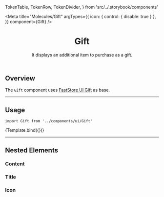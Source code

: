 
  TokenTable,
  TokenRow,
  TokenDivider,
} from 'src/../.storybook/components'

<Meta
  title="Molecules/Gift"
  argTypes={{
    icon: { control: { disable: true } },
  }}
  component={Gift}
/>


<header>

# Gift

It displays an additional item to purchase as a gift.

</header>

## Overview

The `Gift` component uses [FastStore UI Gift](https://www.faststore.dev/reference/ui/molecules) as base.

---

## Usage

`import Gift from '../components/ui/Gift'`

<Canvas>
  <Story name="Default">{Template.bind({})}</Story>
</Canvas>

<ArgsTable story="Default" />

<TokenTable>
  <TokenRow token="--fs-gift-height" value="var(--fs-spacing-12)" />
  <TokenRow token="--fs-gift-gap" value="var(--fs-spacing-2)" />
  <TokenDivider />
  <TokenRow token="--fs-gift-border-width" value="var(--fs-border-width)" />
  <TokenRow
    token="--fs-gift-border-color"
    value="var(--fs-border-color-light-active)"
    isColor
  />
  <TokenRow token="--fs-gift-border-radius" value="var(--fs-border-radius)" />
</TokenTable>

---

## Nested Elements

### Content

<TokenTable>
  <TokenRow
    token="--fs-gift-content-padding"
    value="var(--fs-gift-gap) var(--fs-gift-gap) var(--fs-gift-gap) 0"
  />
</TokenTable>

### Title

<TokenTable>
  <TokenRow token="--fs-gift-title-margin-bottom" value="var(--fs-spacing-0)" />
  <TokenRow token="--fs-gift-title-line-height" value="1.25" />
  <TokenRow
    token="--fs-gift-title-text-size"
    value="var(--fs-text-size-body)"
  />
  <TokenRow
    token="--fs-gift-title-color"
    value="var(--fs-color-text)"
    isColor
  />
</TokenTable>

### Icon

<TokenTable>
  <TokenRow token="--fs-gift-icon-size" value="1.75rem" />
  <TokenRow token="--fs-gift-icon-padding" value="var(--fs-spacing-0)" />
  <TokenRow token="--fs-gift-icon-color" value="var(--fs-gift-title-color)" />
  <TokenRow token="--fs-gift-icon-bkg-color" value="var(--fs-gift-body-bkg)" />
</TokenTable>
